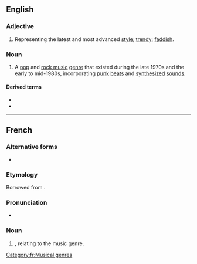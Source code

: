 {{also|new-wave|New Wave}}
==English==

===Adjective===
{{en-adj}}

# Representing the latest and most advanced [[style]]; [[trendy]]; [[faddish]].

===Noun===
{{wikipedia|New wave music}}
{{en-noun|-}}

# {{lb|en|music genre}} A [[pop music|pop]] and [[rock music]] [[genre]] that existed during the late 1970s and the early to mid-1980s, incorporating [[punk rock|punk]] [[beat]]s and [[synthesizer|synthesized]] [[sound]]s.

====Derived terms====
* {{l|en|new waver}}
* {{l|en|no wave}}

----

==French==

===Alternative forms===
* {{l|fr|new-wave}}

===Etymology===
Borrowed from {{bor|fr|en|new wave}}.

===Pronunciation===
* {{fr-IPA|niou-waive}}

===Noun===
{{fr-noun|m|-}}

# {{l|en|new wave|New wave}}, relating to the music genre.

[[Category:fr:Musical genres]]